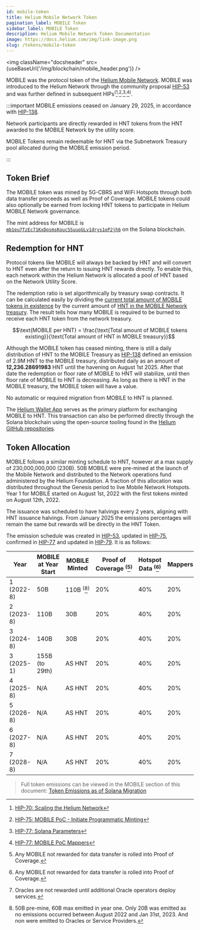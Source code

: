 ```yaml
---
id: mobile-token
title: Helium Mobile Network Token
pagination_label: MOBILE Token
sidebar_label: MOBILE Token
description: Helium Mobile Network Token Documentation
image: https://docs.helium.com/img/link-image.png
slug: /tokens/mobile-token
---
```



<img className="docsheader" src={useBaseUrl('/img/blockchain/mobile_header.png')} />

MOBILE was the protocol token of the [Helium Mobile Network][mobile]. MOBILE was introduced to the
Helium Network through the community proposal [HIP-53][hip-53] and was further defined in subsequent
HIPs<sup>(</sup>[^1]<sup>,</sup>[^2]<sup>,</sup>[^3]<sup>,</sup>[^4]<sup>)</sup>.

:::important MOBILE emissions ceased on January 29, 2025, in accordance with [HIP-138][hip-138].

Network participants are directly rewarded in HNT tokens from the HNT awarded to the MOBILE Network
by the utility score.

MOBILE Tokens remain redeemable for HNT via the Subnetwork Treasury pool allocated during the MOBILE
emission period.

:::

## Token Brief

The MOBILE token was mined by 5G-CBRS and WiFi Hotspots through both data transfer proceeds as well as 
Proof of Coverage. MOBILE tokens could also optionally be earned from locking HNT tokens to participate in
Helium MOBILE Network governance.

The mint address for MOBILE is [`mb1eu7TzEc71KxDpsmsKoucSSuuoGLv1drys1oP2jh6`][mobile-mint-addr] on
the Solana blockchain.

## Redemption for HNT

Protocol tokens like MOBILE will always be backed by HNT and will convert to HNT even after the return
to issuing HNT rewards directly. To enable this, each network within the Helium Network is allocated
a pool of HNT based on the Network Utility Score.

The redemption ratio is set algorithmically by treasury swap contracts. It can be calculated easily
by dividing the
[current total amount of MOBILE tokens in existence](https://solscan.io/token/mb1eu7TzEc71KxDpsmsKoucSSuuoGLv1drys1oP2jh6)
by the current amount of
[HNT in the MOBILE Network treasury](https://solscan.io/account/AguTdjmW5SkhepT9qsKsj29SEqiVKsJchsap6Kma9i98).
The result tells how many MOBILE is required to be burned to receive each HNT token from the network
treasury.

$$\text{MOBILE per HNT} = \frac{\text{Total amount of MOBILE tokens existing}}{\text{Total amount of HNT in MOBILE treasury}}$$

Although the MOBILE token has ceased minting, there is still a daily distribution of HNT to the 
MOBILE Treasury as [HIP-138][hip-138] defined an emission of 2.9M HNT to the MOBILE treasury, distributed 
daily as an  amount of **12,236.28691983** HNT until the havening on August 1st 2025. After that date 
the redemption or floor rate of MOBILE to HNT will stabilize, until then floor rate of MOBILE to HNT 
is decreasing. As long as there is HNT in the MOBILE treasury, the MOBILE token will 
have a value.

No automatic or required migration from MOBILE to HNT is planned.

The [Helium Wallet App][wallet-app] serves as the primary platform for exchanging MOBILE to HNT.
This transaction can also be performed directly through the Solana blockchain using the open-source
tooling found in the [Helium GitHub repositories][github].

## Token Allocation

MOBILE follows a similar minting schedule to HNT, however at a max supply of 230,000,000,000 (230B).
50B MOBILE were pre-mined at the launch of the Mobile Network and distributed to the Network
operations fund administered by the Helium Foundation. A fraction of this allocation was distributed
throughout the Genesis period to live Mobile Network Hotspots. Year 1 for MOBILE started on August
1st, 2022 with the first tokens minted on August 12th, 2022.

The issuance was scheduled to have halvings every 2 years, aligning with HNT issuance halvings. From January 
2025 the emissions percentages will remain the same but rewards will be directly in the HNT Token.

The emission schedule was created in [HIP-53][hip-53-emissions], updated in
[HIP-75][hip-75-emissions], confirmed in [HIP-77][hip-77-emissions] and updated in [HIP-79][hip-79].
It is as follows:

| Year       | MOBILE at Year Start | MOBILE Minted                     | Proof of Coverage <sup>(</sup>[^5]<sup>)</sup> | Hotspot Data <sup>(</sup>[^5]<sup>)</sup> | Mappers | Service Providers | Oracles <sup>(</sup>[^6]<sup>)</sup> | veHNT Stakers |
| ---------- | -------------------- | --------------------------------- | ---------------------------------------------- | ----------------------------------------- | ------- | ----------------- | ------------------------------------ | ------------- |
| 1 (2022-8) | 50B                  | 110B <sup>(</sup>[^7]<sup>)</sup> | 20%                                            | 40%                                       | 20%     | 10%               | 4%                                   | 6%            |
| 2 (2023-8) | 110B                 | 30B                               | 20%                                            | 40%                                       | 20%     | 10%               | 4%                                   | 6%            |
| 3 (2024-8) | 140B                 | 30B                               | 20%                                            | 40%                                       | 20%     | 10%               | 4%                                   | 6%            |
| 3 (2025-1) | 155B (to 29th)       | AS HNT                            | 20%                                            | 40%                                       | 20%     | 10%               | 4%                                   | 6%            |
| 4 (2025-8) | N/A                  | AS HNT                            | 20%                                            | 40%                                       | 20%     | 10%               | 4%                                   | 6%            |
| 5 (2026-8) | N/A                  | AS HNT                            | 20%                                            | 40%                                       | 20%     | 10%               | 4%                                   | 6%            |
| 6 (2027-8) | N/A                  | AS HNT                            | 20%                                            | 40%                                       | 20%     | 10%               | 4%                                   | 6%            |
| 7 (2028-8) | N/A                  | AS HNT                            | 20%                                            | 40%                                       | 20%     | 10%               | 4%                                   | 6%            |


> Full token emissions can be viewed in the MOBILE section of this document: [Token Emissions as of
> Solana Migration][sol-emisions]

[^1]: [HIP-70: Scaling the Helium Network][hip-70]
[^2]: [HIP-75: MOBILE PoC - Initiate Programmatic Minting][hip-75]
[^3]: [HIP-77: Solana Parameters][hip-77]
[^4]: [HIP-77: MOBILE PoC Mappers][hip-79]
[^5]: Any MOBILE not rewarded for data transfer is rolled into Proof of Coverage.
[^6]: Oracles are not rewarded until additional Oracle operators deploy services.
[^7]:
    50B pre-mine, 60B max emitted in year one. Only 20B was emitted as no emissions occurred between
    August 2022 and Jan 31st, 2023. And non were emitted to Oracles or Service Providers.

[github]: https://github.com/helium
[hip-53-emissions]: https://github.com/helium/HIP/blob/main/0053-mobile-dao.md#emissions-curve
[hip-53]: https://github.com/helium/HIP/blob/main/0053-mobile-dao.md
[hip-70]: https://github.com/helium/HIP/blob/main/0070-scaling-helium.md
[hip-75-emissions]:
  https://github.com/helium/HIP/blob/main/0075-mobile-poc-initiate-programmatic-minting-and-updated-emissions-curve.md#economic-changes-to-emissions-curve
[hip-75]:
  https://github.com/helium/HIP/blob/main/0075-mobile-poc-initiate-programmatic-minting-and-updated-emissions-curve.md
[hip-77-emissions]:
  https://github.com/helium/HIP/blob/main/0077-solana-parameters.md#emission-schedules
[hip-77]: https://github.com/helium/HIP/blob/main/0077-solana-parameters.md
[hip-79]: https://github.com/helium/HIP/blob/main/0079-mobile-poc-mappers-rewards.md
[mobile-mint-addr]: https://explorer.solana.com/address/mb1eu7TzEc71KxDpsmsKoucSSuuoGLv1drys1oP2jh6
[mobile]: /mobile/5g-on-helium
[sol-emisions]:
  https://github.com/helium/HIP/blob/main/files/0077/token-emissions-as-of-solana-migration.pdf
[wallet-app]: /wallets/helium-wallet-app
[hip-138]: https://github.com/helium/HIP/blob/main/0138-return-to-hnt.md
[hip-51]: https://github.com/helium/HIP/blob/main/0051-helium-dao.md
[hip-141]:
  https://github.com/helium/HIP/blob/main/0141-single-token-governance-and-release-proposals.md#migrating-to-a-protocol-score-based-only-on-delegation
